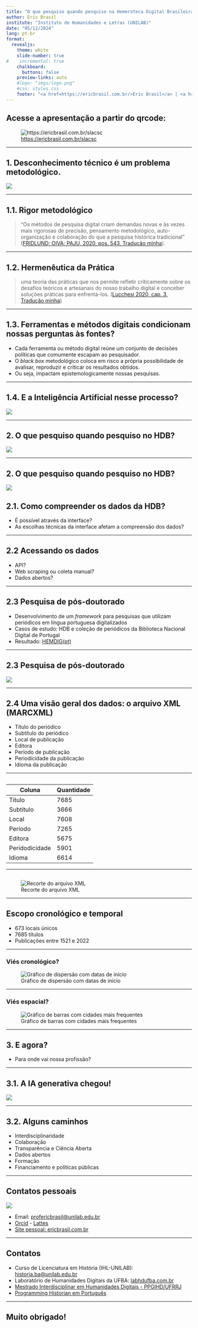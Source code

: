 ```yaml
---
title: "O que pesquiso quando pesquiso na Hemeroteca Digital Brasileira?"
author: Eric Brasil
institute: "Instituto de Humanidades e Letras (UNILAB)"
date: "05/12/2024"
lang: pt-br
format:
  revealjs: 
    theme: white
    slide-number: true
#    incremental: true 
    chalkboard: 
      buttons: false
    preview-links: auto
    #logo: "imgs/logo.png"
    #css: styles.css
    footer: "<a href=https://ericbrasil.com.br/>Eric Brasil</a> | <a href=https://ericbrasil.com.br/contact/>Entre em contato</a>"
---
```

## Acesse a apresentação a partir do qrcode: {.center}

![[https://ericbrasil.com.br/slacsc](https://ericbrasil.com.br/slascs)](imgs/qrcode.png)

---

## 1. Desconhecimento técnico é um problema metodológico. {.center}


![](https://i.giphy.com/media/Xch9I90tRezyicQgma/giphy.webp)

---

## 1.1. Rigor metodológico {.center}

>"Os métodos de pesquisa digital criam demandas novas e às vezes mais rigorosas de precisão, pensamento metodológico, auto-organização e colaboração do que a pesquisa histórica tradicional" ([FRIDLUND; OIVA; PAJU, 2020, pos. 543, Tradução minha](https://hup.fi/site/books/e/10.33134/HUP-5/)).

---

## 1.2. Hermenêutica da Prática {.center}


>uma teoria das práticas que nos permite refletir criticamente sobre os desafios teóricos e artesanais do nosso trabalho digital e conceber soluções práticas para enfrentá-los. ([Lucchesi 2020, cap. 3, Tradução minha](https://pubmemo.uni.lu/projects/shaping-a-digital-memory-platform-on-migration-narratives)) 

---

## 1.3. Ferramentas e métodos digitais condicionam nossas perguntas às fontes? {.center}

- Cada ferramenta ou método digital reúne um conjunto de decisões políticas que comumente escapam ao pesquisador.
- O *black box* metodológico coloca em risco a própria possibilidade de avalisar, reproduzir e criticar os resultados obtidos.
- Ou seja, impactam epistemologicamente nossas pesquisas.

---

## 1.4. E a Inteligência Artificial nesse processo? {.center}

![](https://i.giphy.com/CdY6WueirK8Te.webp)

---

## 2. O que pesquiso quando pesquiso no HDB? {.center}

![](imgs/hdb1.png)

---

## 2. O que pesquiso quando pesquiso no HDB? {.center}

![](imgs/hdb2.png)

## 2.1. Como compreender os dados da HDB? {.center}

- É possível através da interface?
- As escolhas técnicas da interface afetam a compreensão dos dados?

---

## 2.2 Acessando os dados {.center}

- API? 
- Web scraping ou coleta manual?
- Dados abertos?

---

## 2.3 Pesquisa de pós-doutorado {.center}

- Desenvolvimento de um *framework* para pesquisas que utilizam periódicos em língua portuguesa digitalizados
- Casos de estudo: HDB e coleção de periódicos da Biblioteca Nacional Digital de Portugal
- Resultado: [HEMDIG(pt)](https://ericbrasil.com.br/hemdig-framework/)

---

## 2.3 Pesquisa de pós-doutorado {.center}

![](imgs/hemdig.png)

---

## 2.4 Uma visão geral dos dados: o arquivo XML (MARCXML) {.center}

- Título do periódico
- Subtítulo do periódico
- Local de publicação
- Editora
- Período de publicação
- Periodicidade da publicação
- Idioma da publicação

---

## {.center}

| Coluna         |  Quantidade  |
|--------------- | ------------ |
| Título         | 7685         |
| Subtítulo      | 3666         |
| Local          | 7608         |
| Período        | 7265         |
| Editora        | 5675         |
| Peridodicidade | 5901         |
| Idioma         | 6614         |

---

## {.center}

![Recorte do arquivo XML](imgs/xml_hdb.png)

---

## Escopo cronológico e temporal {.center}

- 673 locais únicos
- 7685 títulos
- Publicações entre 1521 e 2022

---

### Viés cronológico? {.center}

![Gráfico de dispersão com datas de início](imgs/plot2.png)

---

### Viés espacial? {.center}

![Gráfico de barras com cidades mais frequentes](imgs/plot1.png)

--- 

## 3. E agora? {.center}

- Para onde vai nossa profissão?

---

## 3.1. A IA generativa chegou! {.center}

![](https://i.giphy.com/fn2sFqmwowbQY.webp)

---

## 3.2. Alguns caminhos {.center}

- Interdisciplinaridade
- Colaboração
- Transparência e Ciência Aberta
- Dados abertos
- Formação
- Financiamento e políticas públicas

---

## Contatos pessoais {.center}

![](imgs/contato.png)

- Email: [profericbrasil@unilab.edu.br](mailto:profericbrasil@unilab.edu.br)
- [Orcid](https://orcid.org/0000-0001-5067-8475) - [Lattes](http://lattes.cnpq.br/6853705640900524)
- [Site pessoal: ericbrasil.com.br](https://ericbrasil.com.br)

---

## Contatos {.center}

- Curso de Licenciatura em História (IHL-UNILAB): [historia.ba@unilab.edu.br](mailto:historia.ba@unilab.edu.br)
- Laboratório de Humanidades Digitais da UFBA: [labhdufba.com.br](https://labdufba.com.br)
- [Mestrado Interdisciplinar em Humanidades Digitais - PPGIHD/UFRRJ](https://www.dcc.ufrrj.br/ppgihd/)
- [Programming Historian em Português](https://programminghistorian.org/pt)

---

## Muito obrigado! {.center}
